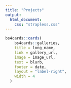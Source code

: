 ```yaml
---
title: "Projects"
output:
  html_document:
    css: "strapless.css"
---
```


```r
bs4cards::cards(
    bs4cards::galleries,
    title = long_name,
    link = gallery_url,
    image = image_url,
    text = blurb,
    footer = date,
    layout = "label-right",
    width = 4
  )
```

